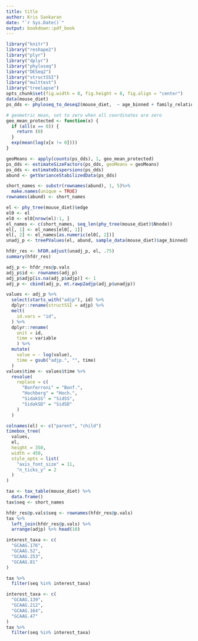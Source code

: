 ```yaml
---
title: title
author: Kris Sankaran
date: "`r Sys.Date()`"
output: bookdown::pdf_book
---
```


```r
library("knitr")
library("reshape2")
library("plyr")
library("dplyr")
library("phyloseq")
library("DESeq2")
library("structSSI")
library("multtest")
library("treelapse")
opts_chunk$set(fig.width = 8, fig.height = 8, fig.align = "center")
data(mouse_diet)
ps_dds <- phyloseq_to_deseq2(mouse_diet,  ~ age_binned + family_relationship)

# geometric mean, set to zero when all coordinates are zero
geo_mean_protected <- function(x) {
  if (all(x == 0)) {
    return (0)
  }
  exp(mean(log(x[x != 0])))
}

geoMeans <- apply(counts(ps_dds), 1, geo_mean_protected)
ps_dds <- estimateSizeFactors(ps_dds, geoMeans = geoMeans)
ps_dds <- estimateDispersions(ps_dds)
abund <- getVarianceStabilizedData(ps_dds)
```

```r
short_names <- substr(rownames(abund), 1, 5)%>%
  make.names(unique = TRUE)
rownames(abund) <- short_names
```

```r
el <- phy_tree(mouse_diet)$edge
el0 <- el
el0 <- el0[nrow(el):1, ]
el_names <- c(short_names, seq_len(phy_tree(mouse_diet)$Nnode))
el[, 1] <- el_names[el0[, 1]]
el[, 2] <- el_names[as.numeric(el0[, 2])]
unadj_p <- treePValues(el, abund, sample_data(mouse_diet)$age_binned)
```

```r
hfdr_res <- hFDR.adjust(unadj_p, el, .75)
summary(hfdr_res)
```

```r
adj_p <- hfdr_res@p.vals
adj_p$id <- rownames(adj_p)
adj_p$adjp[is.na(adj_p$adjp)] <- 1
adj_p <- cbind(adj_p, mt.rawp2adjp(adj_p$unadjp))

values <- adj_p %>%
  select(starts_with("adjp"), id) %>%
  dplyr::rename(structSSI = adjp) %>%
  melt(
    id.vars = "id",
  ) %>%
  dplyr::rename(
    unit = id,
    time = variable
    ) %>%
  mutate(
    value = - log(value),
    time = gsub("adjp.", "", time)
  )
values$time <- values$time %>%
  revalue(
    replace = c(
      "Bonferroni" = "Bonf.",
      "Hochberg" = "Hoch.",
      "SidakSS" = "SidSS",
      "SidakSD" = "SidSD"
    )
  )

colnames(el) <- c("parent", "child")
timebox_tree(
  values,
  el,
  height = 350,
  width = 450,
  style_opts = list(
    "axis_font_size" = 11,
    "n_ticks_y" = 2
  )
)
```

```r
tax <- tax_table(mouse_diet) %>%
  data.frame()
tax$seq <- short_names

hfdr_res@p.vals$seq <- rownames(hfdr_res@p.vals)
tax %>%
  left_join(hfdr_res@p.vals) %>%
  arrange(adjp) %>% head(10)

interest_taxa <- c(
  "GCAAG.176",
  "GCAAG.52",
  "GCAAG.253",
  "GCAAG.81"
)

tax %>%
  filter(seq %in% interest_taxa)

interest_taxa <- c(
  "GCAAG.139",
  "GCAAG.212",
  "GCAAG.164",
  "GCAAG.47"
)
tax %>%
  filter(seq %in% interest_taxa)
```
